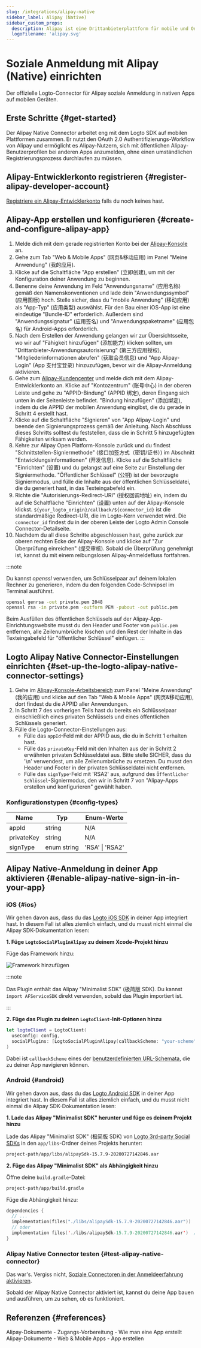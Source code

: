 ```yaml
---
slug: /integrations/alipay-native
sidebar_label: Alipay (Native)
sidebar_custom_props:
  description: Alipay ist eine Drittanbieterplattform für mobile und Online-Zahlungen.
  logoFilename: 'alipay.svg'
---
```




# Soziale Anmeldung mit Alipay (Native) einrichten

Der offizielle Logto-Connector für Alipay soziale Anmeldung in nativen Apps auf mobilen Geräten.

<GuideTip />

## Erste Schritte \{#get-started}

Der Alipay Native Connector arbeitet eng mit dem Logto SDK auf mobilen Plattformen zusammen. Er nutzt den OAuth 2.0 Authentifizierungs-Workflow von Alipay und ermöglicht es Alipay-Nutzern, sich mit öffentlichen Alipay-Benutzerprofilen bei anderen Apps anzumelden, ohne einen umständlichen Registrierungsprozess durchlaufen zu müssen.

## Alipay-Entwicklerkonto registrieren \{#register-alipay-developer-account}

[Registriere ein Alipay-Entwicklerkonto](https://certifyweb.alipay.com/certify/reg/guide#/) falls du noch keines hast.

## Alipay-App erstellen und konfigurieren \{#create-and-configure-alipay-app}

1. Melde dich mit dem gerade registrierten Konto bei der [Alipay-Konsole](https://open.alipay.com/) an.
2. Gehe zum Tab "Web & Mobile Apps" (网页&移动应用) im Panel "Meine Anwendung" (我的应用).
3. Klicke auf die Schaltfläche "App erstellen" (立即创建), um mit der Konfiguration deiner Anwendung zu beginnen.
4. Benenne deine Anwendung im Feld "Anwendungsname" (应用名称) gemäß den Namenskonventionen und lade dein "Anwendungssymbol" (应用图标) hoch. Stelle sicher, dass du "mobile Anwendung" (移动应用) als "App-Typ" (应用类型) auswählst. Für den Bau einer iOS-App ist eine eindeutige "Bundle-ID" erforderlich. Außerdem sind "Anwendungssignatur" (应用签名) und "Anwendungspaketname" (应用包名) für Android-Apps erforderlich.
5. Nach dem Erstellen der Anwendung gelangen wir zur Übersichtsseite, wo wir auf "Fähigkeit hinzufügen" (添加能力) klicken sollten, um "Drittanbieter-Anwendungsautorisierung" (第三方应用授权), "Mitgliederinformationen abrufen" (获取会员信息) und "App Alipay-Login" (App 支付宝登录) hinzuzufügen, bevor wir die Alipay-Anmeldung aktivieren.
6. Gehe zum [Alipay-Kundencenter](https://b.alipay.com/index2.htm) und melde dich mit dem Alipay-Entwicklerkonto an. Klicke auf "Kontozentrum" (账号中心) in der oberen Leiste und gehe zu "APPID-Bindung" (APPID 绑定), deren Eingang sich unten in der Seitenleiste befindet. "Bindung hinzufügen" (添加绑定), indem du die APPID der mobilen Anwendung eingibst, die du gerade in Schritt 4 erstellt hast.
7. Klicke auf die Schaltfläche "Signieren" von "App Alipay-Login" und beende den Signierungsprozess gemäß der Anleitung. Nach Abschluss dieses Schritts solltest du feststellen, dass die in Schritt 5 hinzugefügten Fähigkeiten wirksam werden.
8. Kehre zur Alipay Open Platform-Konsole zurück und du findest "Schnittstellen-Signiermethode" (接口加签方式（密钥/证书）) im Abschnitt "Entwicklungsinformationen" (开发信息). Klicke auf die Schaltfläche "Einrichten" (设置) und du gelangst auf eine Seite zur Einstellung der Signiermethode. "Öffentlicher Schlüssel" (公钥) ist der bevorzugte Signiermodus, und fülle die Inhalte aus der öffentlichen Schlüsseldatei, die du generiert hast, in das Texteingabefeld ein.
9. Richte die "Autorisierungs-Redirect-URI" (授权回调地址) ein, indem du auf die Schaltfläche "Einrichten" (设置) unten auf der Alipay-Konsole klickst. `${your_logto_origin}/callback/${connector_id}` ist die standardmäßige Redirect-URI, die im Logto-Kern verwendet wird. Die `connector_id` findest du in der oberen Leiste der Logto Admin Console Connector-Detailseite.
10. Nachdem du all diese Schritte abgeschlossen hast, gehe zurück zur oberen rechten Ecke der Alipay-Konsole und klicke auf "Zur Überprüfung einreichen" (提交审核). Sobald die Überprüfung genehmigt ist, kannst du mit einem reibungslosen Alipay-Anmeldefluss fortfahren.

:::note

Du kannst _openssl_ verwenden, um Schlüsselpaar auf deinem lokalen Rechner zu generieren, indem du den folgenden Code-Schnipsel im Terminal ausführst.

```bash
openssl genrsa -out private.pem 2048
openssl rsa -in private.pem -outform PEM -pubout -out public.pem
```

Beim Ausfüllen des öffentlichen Schlüssels auf der Alipay-App-Einrichtungswebsite musst du den Header und Footer von `public.pem` entfernen, alle Zeilenumbrüche löschen und den Rest der Inhalte in das Texteingabefeld für "öffentlicher Schlüssel" einfügen.
:::

## Logto Alipay Native Connector-Einstellungen einrichten \{#set-up-the-logto-alipay-native-connector-settings}

1. Gehe im [Alipay-Konsole-Arbeitsbereich](https://open.alipay.com/dev/workspace) zum Panel "Meine Anwendung" (我的应用) und klicke auf den Tab "Web & Mobile Apps" (网页&移动应用), dort findest du die APPID aller Anwendungen.
2. In Schritt 7 des vorherigen Teils hast du bereits ein Schlüsselpaar einschließlich eines privaten Schlüssels und eines öffentlichen Schlüssels generiert.
3. Fülle die Logto-Connector-Einstellungen aus:
   - Fülle das `appId`-Feld mit der APPID aus, die du in Schritt 1 erhalten hast.
   - Fülle das `privateKey`-Feld mit den Inhalten aus der in Schritt 2 erwähnten privaten Schlüsseldatei aus. Bitte stelle SICHER, dass du '\n' verwendest, um alle Zeilenumbrüche zu ersetzen. Du musst den Header und Footer in der privaten Schlüsseldatei nicht entfernen.
   - Fülle das `signType`-Feld mit 'RSA2' aus, aufgrund des `Öffentlicher Schlüssel`-Signiermodus, den wir in Schritt 7 von "Alipay-Apps erstellen und konfigurieren" gewählt haben.

### Konfigurationstypen \{#config-types}

| Name       | Typ         | Enum-Werte      |
| ---------- | ----------- | --------------- |
| appId      | string      | N/A             |
| privateKey | string      | N/A             |
| signType   | enum string | 'RSA' \| 'RSA2' |

## Alipay Native-Anmeldung in deiner App aktivieren \{#enable-alipay-native-sign-in-in-your-app}

### iOS \{#ios}

Wir gehen davon aus, dass du das [Logto iOS SDK](/quick-starts/swift) in deiner App integriert hast. In diesem Fall ist alles ziemlich einfach, und du musst nicht einmal die Alipay SDK-Dokumentation lesen:

**1. Füge `LogtoSocialPluginAlipay` zu deinem Xcode-Projekt hinzu**

Füge das Framework hinzu:

<img src={addFrameworkImage} alt="Framework hinzufügen" />

:::note

Das Plugin enthält das Alipay "Minimalist SDK" (极简版 SDK). Du kannst `import AFServiceSDK` direkt verwenden, sobald das Plugin importiert ist.

:::

**2. Füge das Plugin zu deinen `LogtoClient`-Init-Optionen hinzu**

```swift
let logtoClient = LogtoClient(
  useConfig: config,
  socialPlugins: [LogtoSocialPluginAlipay(callbackScheme: "your-scheme")]
)
```

Dabei ist `callbackScheme` eines der [benutzerdefinierten URL-Schemata](https://developer.apple.com/documentation/xcode/defining-a-custom-url-scheme-for-your-app), die zu deiner App navigieren können.

### Android \{#android}

Wir gehen davon aus, dass du das [Logto Android SDK](/quick-starts/android) in deiner App integriert hast. In diesem Fall ist alles ziemlich einfach, und du musst nicht einmal die Alipay SDK-Dokumentation lesen:

**1. Lade das Alipay "Minimalist SDK" herunter und füge es deinem Projekt hinzu**

Lade das Alipay "Minimalist SDK" (极简版 SDK) von [Logto 3rd-party Social SDKs](https://github.com/logto-io/social-sdks/blob/master/alipay/android/alipaySdk-15.7.9-20200727142846.aar) in den `app/libs`-Ordner deines Projekts herunter:

```bash
project-path/app/libs/alipaySdk-15.7.9-20200727142846.aar
```

**2. Füge das Alipay "Minimalist SDK" als Abhängigkeit hinzu**

Öffne deine `build.gradle`-Datei:

```bash
project-path/app/build.gradle
```

Füge die Abhängigkeit hinzu:

```kotlin
dependencies {
  // ...
  implementation(files("./libs/alipaySdk-15.7.9-20200727142846.aar"))  // kotlin-script
  // oder
  implementation files('./libs/alipaySdk-15.7.9-20200727142846.aar')  // groovy-script
}
```

### Alipay Native Connector testen \{#test-alipay-native-connector}

Das war's. Vergiss nicht, [Soziale Connectoren in der Anmeldeerfahrung aktivieren](/connectors/social-connectors/#enable-social-sign-in).

Sobald der Alipay Native Connector aktiviert ist, kannst du deine App bauen und ausführen, um zu sehen, ob es funktioniert.

## Referenzen \{#references}

<Url href="https://opendocs.alipay.com/support/01rau6">
  Alipay-Dokumente - Zugangs-Vorbereitung - Wie man eine App erstellt
</Url>

<Url href="https://opendocs.alipay.com/open/200/105310">
  Alipay-Dokumente - Web & Mobile Apps - App erstellen
</Url>
